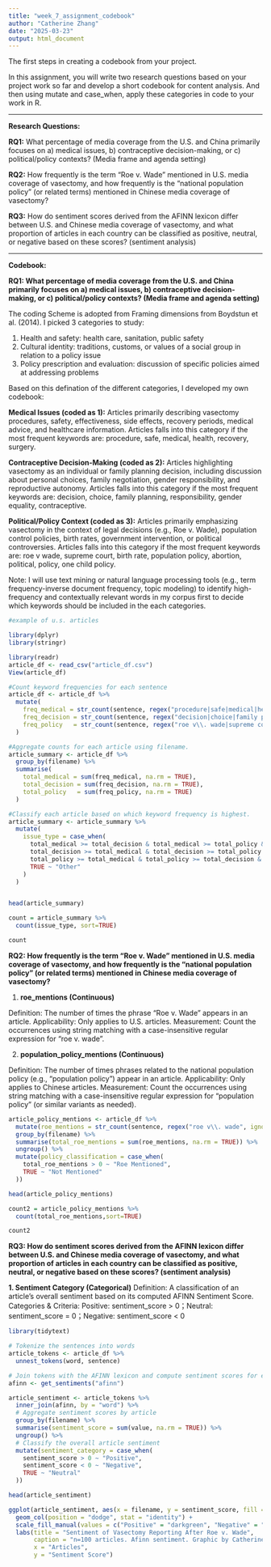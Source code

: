 ```yaml
---
title: "week_7_assignment_codebook"
author: "Catherine Zhang"
date: "2025-03-23"
output: html_document
---
```


The first steps in creating a codebook from your project.

In this assignment, you will write two research questions based on your project work so far and develop a short codebook for content analysis. And then using mutate and case_when, apply these categories in code to your work in R.

------------------------------------------------------------------------

**Research Questions:**

**RQ1:** What percentage of media coverage from the U.S. and China primarily focuses on a) medical issues, b) contraceptive decision-making, or c) political/policy contexts? (Media frame and agenda setting)

**RQ2:** How frequently is the term “Roe v. Wade” mentioned in U.S. media coverage of vasectomy, and how frequently is the “national population policy” (or related terms) mentioned in Chinese media coverage of vasectomy?

**RQ3:** How do sentiment scores derived from the AFINN lexicon differ between U.S. and Chinese media coverage of vasectomy, and what proportion of articles in each country can be classified as positive, neutral, or negative based on these scores? (sentiment analysis)

------------------------------------------------------------------------

**Codebook:**

**RQ1: What percentage of media coverage from the U.S. and China primarily focuses on a) medical issues, b) contraceptive decision-making, or c) political/policy contexts? (Media frame and agenda setting)**

The coding Scheme is adopted from Framing dimensions from Boydstun et al. (2014). I picked 3 categories to study:

1.  Health and safety: health care, sanitation, public safety
2.  Cultural identity: traditions, customs, or values of a social group in relation to a policy issue
3.  Policy prescription and evaluation: discussion of specific policies aimed at addressing problems

Based on this defination of the different categories, I developed my own codebook:

**Medical Issues (coded as 1):** Articles primarily describing vasectomy procedures, safety, effectiveness, side effects, recovery periods, medical advice, and healthcare information. Articles falls into this category if the most frequent keywords are: procedure, safe, medical, health, recovery, surgery.

**Contraceptive Decision-Making (coded as 2):** Articles highlighting vasectomy as an individual or family planning decision, including discussion about personal choices, family negotiation, gender responsibility, and reproductive autonomy. Articles falls into this category if the most frequent keywords are: decision, choice, family planning, responsibility, gender equality, contraceptive.

**Political/Policy Context (coded as 3):** Articles primarily emphasizing vasectomy in the context of legal decisions (e.g., Roe v. Wade), population control policies, birth rates, government intervention, or political controversies. Articles falls into this category if the most frequent keywords are: roe v wade, supreme court, birth rate, population policy, abortion, political, policy, one child policy.

Note: I will use text mining or natural language processing tools (e.g., term frequency-inverse document frequency, topic modeling) to identify high-frequency and contextually relevant words in my corpus first to decide which keywords should be included in the each categories.

```r
#example of u.s. articles

library(dplyr)
library(stringr)

library(readr)
article_df <- read_csv("article_df.csv")
View(article_df)

#Count keyword frequencies for each sentence
article_df <- article_df %>%
  mutate(
    freq_medical = str_count(sentence, regex("procedure|safe|medical|health|recovery", ignore_case = TRUE)),
    freq_decision = str_count(sentence, regex("decision|choice|family planning|responsibility|gender equality|contraceptive", ignore_case = TRUE)),
    freq_policy   = str_count(sentence, regex("roe v\\. wade|supreme court|birth rate|population policy|abortion|political|policy", ignore_case = TRUE))
  )

#Aggregate counts for each article using filename.
article_summary <- article_df %>%
  group_by(filename) %>%
  summarise(
    total_medical = sum(freq_medical, na.rm = TRUE),
    total_decision = sum(freq_decision, na.rm = TRUE),
    total_policy   = sum(freq_policy, na.rm = TRUE)
  )

#Classify each article based on which keyword frequency is highest.
article_summary <- article_summary %>%
  mutate(
    issue_type = case_when(
      total_medical >= total_decision & total_medical >= total_policy & total_medical > 0 ~ "Medical Issues",
      total_decision >= total_medical & total_decision >= total_policy & total_decision > 0 ~ "Contraceptive Decision-Making",
      total_policy >= total_medical & total_policy >= total_decision & total_policy > 0 ~ "Political/Policy Context",
      TRUE ~ "Other"
    )
  )


head(article_summary)

count = article_summary %>%
  count(issue_type, sort=TRUE)

count


```

**RQ2: How frequently is the term “Roe v. Wade” mentioned in U.S. media coverage of vasectomy, and how frequently is the “national population policy” (or related terms) mentioned in Chinese media coverage of vasectomy?**

1.  **roe_mentions (Continuous)**

Definition: The number of times the phrase “Roe v. Wade” appears in an article. Applicability: Only applies to U.S. articles. Measurement: Count the occurrences using string matching with a case-insensitive regular expression for “roe v. wade”.

2.  **population_policy_mentions (Continuous)**

Definition: The number of times phrases related to the national population policy (e.g., “population policy”) appear in an article. Applicability: Only applies to Chinese articles. Measurement: Count the occurrences using string matching with a case-insensitive regular expression for “population policy” (or similar variants as needed).

```r

article_policy_mentions <- article_df %>%
  mutate(roe_mentions = str_count(sentence, regex("roe v\\. wade", ignore_case = TRUE))) %>%
  group_by(filename) %>%
  summarise(total_roe_mentions = sum(roe_mentions, na.rm = TRUE)) %>%
  ungroup() %>%
  mutate(policy_classification = case_when(
    total_roe_mentions > 0 ~ "Roe Mentioned",
    TRUE ~ "Not Mentioned"
  ))

head(article_policy_mentions)

count2 = article_policy_mentions %>%
  count(total_roe_mentions,sort=TRUE)

count2


```

**RQ3: How do sentiment scores derived from the AFINN lexicon differ between U.S. and Chinese media coverage of vasectomy, and what proportion of articles in each country can be classified as positive, neutral, or negative based on these scores? (sentiment analysis)**

**1. Sentiment Category (Categorical)** Definition: A classification of an article’s overall sentiment based on its computed AFINN Sentiment Score. Categories & Criteria: Positive: sentiment_score \> 0；Neutral: sentiment_score = 0；Negative: sentiment_score \< 0

```r

library(tidytext)

# Tokenize the sentences into words
article_tokens <- article_df %>%
  unnest_tokens(word, sentence)

# Join tokens with the AFINN lexicon and compute sentiment scores for each word
afinn <- get_sentiments("afinn")

article_sentiment <- article_tokens %>%
  inner_join(afinn, by = "word") %>%
  # Aggregate sentiment scores by article
  group_by(filename) %>%
  summarise(sentiment_score = sum(value, na.rm = TRUE)) %>%
  ungroup() %>%
  # Classify the overall article sentiment
  mutate(sentiment_category = case_when(
    sentiment_score > 0 ~ "Positive",
    sentiment_score < 0 ~ "Negative",
    TRUE ~ "Neutral"
  ))

head(article_sentiment)

ggplot(article_sentiment, aes(x = filename, y = sentiment_score, fill = sentiment_category)) +
  geom_col(position = "dodge", stat = "identity") +
  scale_fill_manual(values = c("Positive" = "darkgreen", "Negative" = "red")) + 
  labs(title = "Sentiment of Vasectomy Reporting After Roe v. Wade",
       caption = "n=100 articles. Afinn sentiment. Graphic by Catherine Zhang, 2025",
       x = "Articles",
       y = "Sentiment Score") 

```
